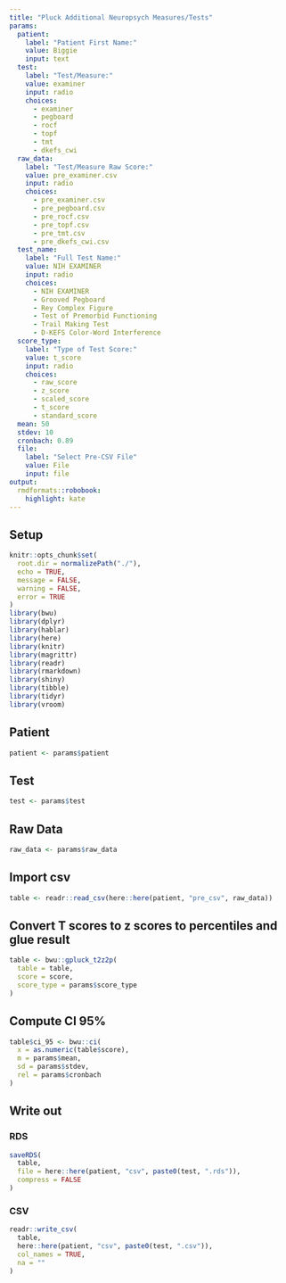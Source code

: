 ```yaml
---
title: "Pluck Additional Neuropsych Measures/Tests"
params:
  patient:
    label: "Patient First Name:"
    value: Biggie
    input: text
  test:
    label: "Test/Measure:"
    value: examiner
    input: radio
    choices:
      - examiner
      - pegboard
      - rocf
      - topf
      - tmt
      - dkefs_cwi
  raw_data:
    label: "Test/Measure Raw Score:"
    value: pre_examiner.csv
    input: radio
    choices:
      - pre_examiner.csv
      - pre_pegboard.csv
      - pre_rocf.csv
      - pre_topf.csv
      - pre_tmt.csv
      - pre_dkefs_cwi.csv
  test_name:
    label: "Full Test Name:"
    value: NIH EXAMINER
    input: radio
    choices:
      - NIH EXAMINER
      - Grooved Pegboard
      - Rey Complex Figure
      - Test of Premorbid Functioning
      - Trail Making Test
      - D-KEFS Color-Word Interference
  score_type:
    label: "Type of Test Score:"
    value: t_score
    input: radio
    choices:
      - raw_score
      - z_score
      - scaled_score
      - t_score
      - standard_score
  mean: 50
  stdev: 10
  cronbach: 0.89
  file:
    label: "Select Pre-CSV File"
    value: File
    input: file
output:
  rmdformats::robobook:
    highlight: kate
---
```


## Setup

```r
knitr::opts_chunk$set(
  root.dir = normalizePath("./"),
  echo = TRUE,
  message = FALSE,
  warning = FALSE,
  error = TRUE
)
library(bwu)
library(dplyr)
library(hablar)
library(here)
library(knitr)
library(magrittr)
library(readr)
library(rmarkdown)
library(shiny)
library(tibble)
library(tidyr)
library(vroom)
```

## Patient

```r
patient <- params$patient
```

## Test

```r
test <- params$test
```

## Raw Data

```r
raw_data <- params$raw_data
```

## Import csv

```r
table <- readr::read_csv(here::here(patient, "pre_csv", raw_data))
```

## Convert T scores to z scores to percentiles and glue result

```r
table <- bwu::gpluck_t2z2p(
  table = table,
  score = score,
  score_type = params$score_type
)
```

## Compute CI 95%

```r
table$ci_95 <- bwu::ci(
  x = as.numeric(table$score),
  m = params$mean,
  sd = params$stdev,
  rel = params$cronbach
)
```

## Write out

### RDS

```r
saveRDS(
  table,
  file = here::here(patient, "csv", paste0(test, ".rds")),
  compress = FALSE
)
```

### CSV

```r
readr::write_csv(
  table,
  here::here(patient, "csv", paste0(test, ".csv")),
  col_names = TRUE,
  na = ""
)
```
